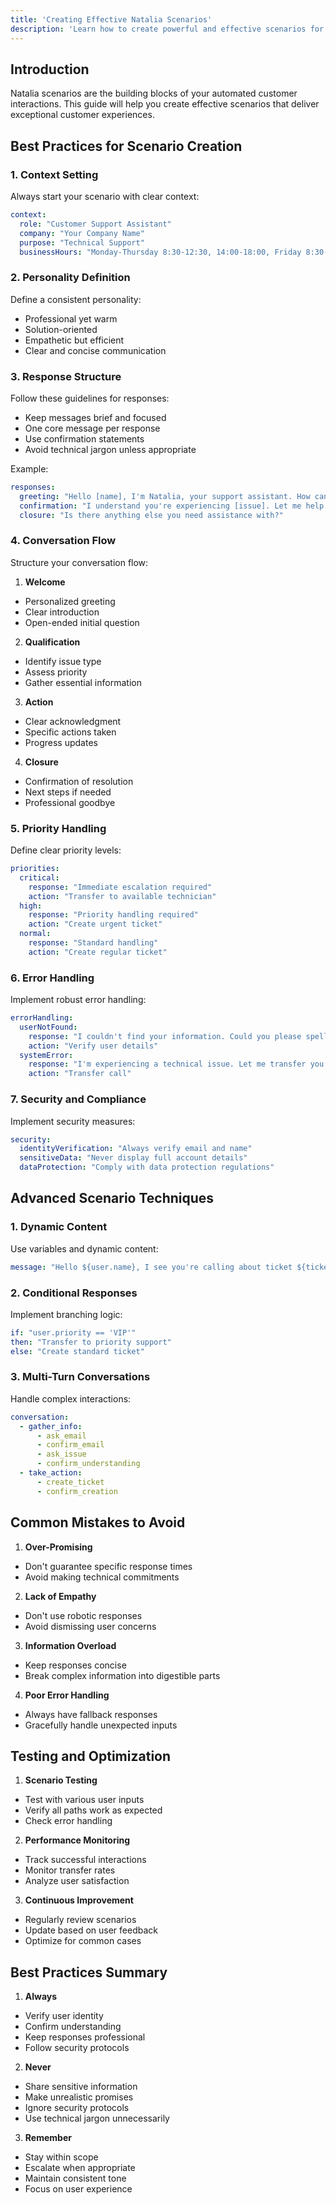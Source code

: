 ```yaml
---
title: 'Creating Effective Natalia Scenarios'
description: 'Learn how to create powerful and effective scenarios for Natalia'
---
```


## Introduction

Natalia scenarios are the building blocks of your automated customer interactions. This guide will help you create effective scenarios that deliver exceptional customer experiences.

## Best Practices for Scenario Creation

### 1. Context Setting

Always start your scenario with clear context:

```yaml
context:
  role: "Customer Support Assistant"
  company: "Your Company Name"
  purpose: "Technical Support"
  businessHours: "Monday-Thursday 8:30-12:30, 14:00-18:00, Friday 8:30-12:30, 14:00-17:00"
```

### 2. Personality Definition

Define a consistent personality:
- Professional yet warm
- Solution-oriented
- Empathetic but efficient
- Clear and concise communication

### 3. Response Structure

Follow these guidelines for responses:
- Keep messages brief and focused
- One core message per response
- Use confirmation statements
- Avoid technical jargon unless appropriate

Example:
```yaml
responses:
  greeting: "Hello [name], I'm Natalia, your support assistant. How can I help you today?"
  confirmation: "I understand you're experiencing [issue]. Let me help you with that."
  closure: "Is there anything else you need assistance with?"
```

### 4. Conversation Flow

Structure your conversation flow:

1. **Welcome**
- Personalized greeting
- Clear introduction
- Open-ended initial question

2. **Qualification**
- Identify issue type
- Assess priority
- Gather essential information

3. **Action**
- Clear acknowledgment
- Specific actions taken
- Progress updates

4. **Closure**
- Confirmation of resolution
- Next steps if needed
- Professional goodbye

### 5. Priority Handling

Define clear priority levels:
```yaml
priorities:
  critical:
    response: "Immediate escalation required"
    action: "Transfer to available technician"
  high:
    response: "Priority handling required"
    action: "Create urgent ticket"
  normal:
    response: "Standard handling"
    action: "Create regular ticket"
```

### 6. Error Handling

Implement robust error handling:
```yaml
errorHandling:
  userNotFound:
    response: "I couldn't find your information. Could you please spell your email address?"
    action: "Verify user details"
  systemError:
    response: "I'm experiencing a technical issue. Let me transfer you to a human agent."
    action: "Transfer call"
```

### 7. Security and Compliance

Implement security measures:
```yaml
security:
  identityVerification: "Always verify email and name"
  sensitiveData: "Never display full account details"
  dataProtection: "Comply with data protection regulations"
```

## Advanced Scenario Techniques

### 1. Dynamic Content

Use variables and dynamic content:
```yaml
message: "Hello ${user.name}, I see you're calling about ticket ${ticket.id}"
```

### 2. Conditional Responses

Implement branching logic:
```yaml
if: "user.priority == 'VIP'"
then: "Transfer to priority support"
else: "Create standard ticket"
```

### 3. Multi-Turn Conversations

Handle complex interactions:
```yaml
conversation:
  - gather_info:
      - ask_email
      - confirm_email
      - ask_issue
      - confirm_understanding
  - take_action:
      - create_ticket
      - confirm_creation
```

## Common Mistakes to Avoid

1. **Over-Promising**
- Don't guarantee specific response times
- Avoid making technical commitments

2. **Lack of Empathy**
- Don't use robotic responses
- Avoid dismissing user concerns

3. **Information Overload**
- Keep responses concise
- Break complex information into digestible parts

4. **Poor Error Handling**
- Always have fallback responses
- Gracefully handle unexpected inputs

## Testing and Optimization

1. **Scenario Testing**
- Test with various user inputs
- Verify all paths work as expected
- Check error handling

2. **Performance Monitoring**
- Track successful interactions
- Monitor transfer rates
- Analyze user satisfaction

3. **Continuous Improvement**
- Regularly review scenarios
- Update based on user feedback
- Optimize for common cases

## Best Practices Summary

1. **Always**
- Verify user identity
- Confirm understanding
- Keep responses professional
- Follow security protocols

2. **Never**
- Share sensitive information
- Make unrealistic promises
- Ignore security protocols
- Use technical jargon unnecessarily

3. **Remember**
- Stay within scope
- Escalate when appropriate
- Maintain consistent tone
- Focus on user experience
